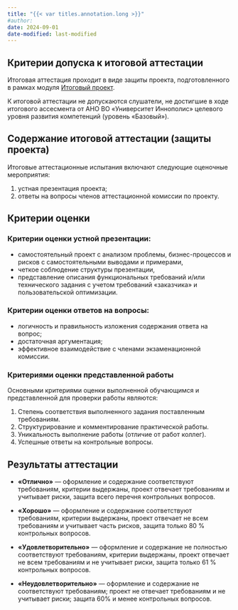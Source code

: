 ```yaml
---
title: "{{< var titles.annotation.long >}}"
#author:
date: 2024-09-01
date-modified: last-modified
---
```



## Критерии допуска к итоговой аттестации

Итоговая аттестация проходит в виде защиты проекта, подготовленного в рамках модуля
[Итоговый проект](/project/index.qmd "Итоговый проект").

К итоговой аттестации не допускаются слушатели, не достигшие в ходе итогового ассесмента от АНО ВО &laquo;Университет Иннополис&raquo; целевого уровня развития компетенций (уровень &laquo;Базовый&raquo;).


## Содержание итоговой аттестации (защиты проекта)
Итоговые аттестационные испытания включают следующие оценочные мероприятия:

1. устная презентация проекта;
2. ответы на вопросы членов аттестационной комиссии по проекту.


## Критерии оценки

### Критерии оценки устной презентации:
- самостоятельный проект с анализом проблемы, бизнес-процессов и рисков с самостоятельными выводами и примерами,
- четкое соблюдение структуры презентации,
- представление описания функциональных требований и/или технического задания с учетом требований &laquo;заказчика&raquo; и пользовательской оптимизации.

### Критерии оценки ответов на вопросы:
- логичность и правильность изложения содержания ответа на вопрос;
- достаточная аргументация;
- эффективное взаимодействие с членами экзаменационной комиссии.

### Критериями оценки представленной работы
Основными критериями оценки выполненной обучающимся и представленной для проверки работы являются:

1. Степень соответствия выполненного задания поставленным требованиям.
2. Структурирование и комментирование практической работы.
3. Уникальность выполнение работы (отличие от работ коллег).
4. Успешные ответы на контрольные вопросы.


## Результаты аттестации
- **&laquo;Отлично&raquo;** --- оформление и содержание соответствуют требованиям, критерии выдержаны, проект отвечает требованиям и учитывает риски, защита всего перечня контрольных вопросов.

- **&laquo;Хорошо&raquo;** --- оформление и содержание соответствуют требованиям, критерии выдержаны, проект отвечает не всем требованиям и учитывает часть рисков, защита только 80 % контрольных вопросов.

- **&laquo;Удовлетворительно&raquo;** --- оформление и содержание не полностью соответствуют требованиям, критерии выдержаны, проект отвечает не всем требованиям и не учитывает риски, защита только 61 % контрольных вопросов.

- **&laquo;Неудовлетворительно&raquo;** --- оформление и содержание не соответствуют требованиям; проект не отвечает требованиям и не учитывает риски; защита 60% и менее контрольных вопросов.
